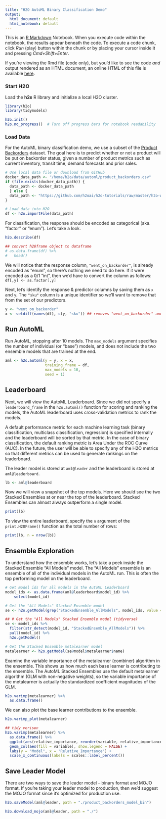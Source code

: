 ```yaml
---
title: "H2O AutoML Binary Classification Demo"
output:
  html_document: default
  html_notebook: default
---
```


This is an [R Markdown](http://rmarkdown.rstudio.com) Notebook. When you execute code within the notebook, the results appear beneath the code. To execute a code chunk, click *Run* (play) button within the chunk or by placing your cursor inside it and pressing *Cmd+Shift+Enter*. 

If you're viewing the Rmd file (code only), but you'd like to see the code *and* output rendered as an HTML document, an online HTML of this file is available [here](http://htmlpreview.github.io/?https://github.com/h2oai/h2o-tutorials/blob/master/h2o-world-2017/automl/R/automl_binary_classification_product_backorders.html).

### Start H2O

Load the **h2o** R library and initialize a local H2O cluster.

```r
library(h2o)
library(tidymodels)

h2o.init()
h2o.no_progress()  # Turn off progress bars for notebook readability
```

### Load Data

For the AutoML binary classification demo, we use a subset of the [Product Backorders](https://www.kaggle.com/tiredgeek/predict-bo-trial/data) dataset.  The goal here is to predict whether or not a product will be put on backorder status, given a number of product metrics such as current inventory, transit time, demand forecasts and prior sales.

```r
# Use local data file or download from GitHub
docker_data_path <- "/home/h2o/data/automl/product_backorders.csv"
if (file.exists(docker_data_path)) {
  data_path <- docker_data_path
  } else {
  data_path <- "https://github.com/h2oai/h2o-tutorials/raw/master/h2o-world-2017/automl/data/product_backorders.csv"
}

# Load data into H2O
df <- h2o.importFile(data_path)
```


For classification, the response should be encoded as categorical (aka. "factor" or "enum"). Let's take a look.

```r
h2o.describe(df)

## convert h20frame object to dataframe
# as.data.frame(df) %>%
#   head()

```


We will notice that the response column, `"went_on_backorder"`, is already encoded as "enum", so there's nothing we need to do here.  If it were encoded as a 0/1 "int", then we'd have to convert the column as follows:  `df[,y] <- as.factor[,y]`


Next, let's identify the response & predictor columns by saving them as `x` and `y`.  The `"sku"` column is a unique identifier so we'll want to remove that from the set of our predictors.

```r
y <- "went_on_backorder"
x <- setdiff(names(df), c(y, "sku")) ## removes "went_on_backorder" and "sku" from vector of predictor col names
```


## Run AutoML 

Run AutoML, stopping after 10 models.  The `max_models` argument specifies the number of individual (or "base") models, and does not include the two ensemble models that are trained at the end.

```r
aml <- h2o.automl(y = y, x = x,
                  training_frame = df,
                  max_models = 10,
                  seed = 1)
```


## Leaderboard

Next, we will view the AutoML Leaderboard.  Since we did not specify a `leaderboard_frame` in the `h2o.automl()` function for scoring and ranking the models, the AutoML leaderboard uses cross-validation metrics to rank the models.  

A default performance metric for each machine learning task (binary classification, multiclass classification, regression) is specified internally and the leaderboard will be sorted by that metric.  In the case of binary classification, the default ranking metric is Area Under the ROC Curve (AUC).  In the future, the user will be able to specify any of the H2O metrics so that different metrics can be used to generate rankings on the leaderboard.

The leader model is stored at `aml@leader` and the leaderboard is stored at `aml@leaderboard`.

```r
lb <- aml@leaderboard
```


Now we will view a snapshot of the top models.  Here we should see the two Stacked Ensembles at or near the top of the leaderboard.  Stacked Ensembles can almost always outperform a single model.

```r

print(lb)

```

To view the entire leaderboard, specify the `n` argument of the `print.H2OFrame()` function as the total number of rows:

```r
print(lb, n = nrow(lb))
```


## Ensemble Exploration

To understand how the ensemble works, let's take a peek inside the Stacked Ensemble "All Models" model.  The "All Models" ensemble is an ensemble of all of the individual models in the AutoML run.  This is often the top performing model on the leaderboard.


```r
# Get model ids for all models in the AutoML Leaderboard
model_ids <- as.data.frame(aml@leaderboard$model_id) %>%
    select(model_id)

# Get the "All Models" Stacked Ensemble model
se <- h2o.getModel(grep("StackedEnsemble_AllModels", model_ids, value = TRUE)[1])

## # Get the "All Models" Stacked Ensemble model (tidyverse)
se <- model_ids %>%
  filter(str_detect(model_id, "StackedEnsemble_AllModels")) %>%
  pull(model_id) %>%
  h2o.getModel()

# Get the Stacked Ensemble metalearner model
metalearner <- h2o.getModel(se@model$metalearner$name)
```

Examine the variable importance of the metalearner (combiner) algorithm in the ensemble.  This shows us how much each base learner is contributing to the ensemble. The AutoML Stacked Ensembles use the default metalearner algorithm (GLM with non-negative weights), so the variable importance of the metalearner is actually the standardized coefficient magnitudes of the GLM. 

```r
h2o.varimp(metalearner) %>%
  as.data.frame() 
```

We can also plot the base learner contributions to the ensemble.

```r
h2o.varimp_plot(metalearner)

## tidy verison 
h2o.varimp(metalearner) %>%
  as.data.frame() %>%
  ggplot(aes(relative_importance, reorder(variable, relative_importance))) +
  geom_col(aes(fill = variable), show.legend = FALSE) +
  labs(y = "Model", x = "Relative Importance") +
  scale_x_continuous(labels = scales::label_percent())

```

## Save Leader Model

There are two ways to save the leader model -- binary format and MOJO format.  If you're taking your leader model to production, then we'd suggest the MOJO format since it's optimized for production use.

```r
h2o.saveModel(aml@leader, path = "./product_backorders_model_bin")
```



```r
h2o.download_mojo(aml@leader, path = "./")
```

